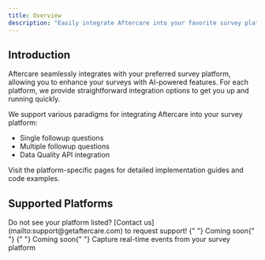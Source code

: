 ```yaml
---
title: Overview
description: "Easily integrate Aftercare into your favorite survey platform"
---
```


## Introduction

Aftercare seamlessly integrates with your preferred survey platform, allowing you to enhance your surveys with AI-powered features. For each platform, we provide straightforward integration options to get you up and running quickly.

We support various paradigms for integrating Aftercare into your survey platform:

- Single followup questions
- Multiple followup questions
- Data Quality API integration

Visit the platform-specific pages for detailed implementation guides and code examples.

## Supported Platforms

<Tip>
  Do not see your platform listed? [Contact us](mailto:support@getaftercare.com) to request support!
</Tip>

<CardGroup cols={2}>
  <Card title="Forsta (Decipher)" href="/integrations/forsta" />
  <Card title="Qualtrics" href="/integrations/qualtrics" />
  <Card title="Alchemer" href="/integrations/alchemer" />
  <Card title="IntelliSurvey" href="">
    {" "}
    Coming soon{" "}
  </Card>
  <Card title="Voxco" href="">
    {" "}
    Coming soon{" "}
  </Card>
  <Card title="Events" href="/integrations/events">
    Capture real-time events from your survey platform
  </Card>
</CardGroup>
